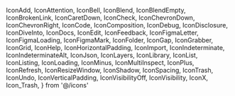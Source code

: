   IconAdd,
  IconAttention,
  IconBell,
  IconBlend,
  IconBlendEmpty,
  IconBrokenLink,
  IconCaretDown,
  IconCheck,
  IconChevronDown,
  IconChevronRight,
  IconCode,
  IconComposition,
  IconDebug,
  IconDisclosure,
  IconDiveInto,
  IconDocs,
  IconEdit,
  IconFeedback,
  IconFigmaLetter,
  IconFigmaLoading,
  IconFigmaMark,
  IconFolder,
  IconGap,
  IconGrabber,
  IconGrid,
  IconHelp,
  IconHorizontalPadding,
  IconImport,
  IconIndeterminate,
  IconIndeterminateAlt,
  IconJson,
  IconLayers,
  IconLibrary,
  IconList,
  IconListing,
  IconLoading,
  IconMinus,
  IconMultiInspect,
  IconPlus,
  IconRefresh,
  IconResizeWindow,
  IconShadow,
  IconSpacing,
  IconTrash,
  IconUndo,
  IconVerticalPadding,
  IconVisibilityOff,
  IconVisibility,
  IconX,
  Icon_Trash,
} from '@/icons'

<Meta title='Icons'/>

<Canvas>
  <Story name='IconAdd'>
    <IconAdd />
  </Story>
  <Story name='IconAttention'>
    <IconAttention />
  </Story>
  <Story name='IconBell'>
    <IconBell />
  </Story>
  <Story name='IconBlend'>
    <IconBlend />
  </Story>
  <Story name='IconBlendEmpty'>
    <IconBlendEmpty />
  </Story>
  <Story name='IconBrokenLink'>
    <IconBrokenLink />
  </Story>
  <Story name='IconCaretDown'>
    <IconCaretDown />
  </Story>
  <Story name='IconCheck'>
    <IconCheck />
  </Story>
  <Story name='IconChevronDown'>
    <IconChevronDown />
  </Story>
  <Story name='IconChevronRight'>
    <IconChevronRight />
  </Story>
  <Story name='IconCode'>
    <IconCode />
  </Story>
  <Story name='IconComposition'>
    <IconComposition />
  </Story>
  <Story name='IconDebug'>
    <IconDebug />
  </Story>
  <Story name='IconDisclosure'>
    <IconDisclosure />
  </Story>
  <Story name='IconDiveInto'>
    <IconDiveInto />
  </Story>
  <Story name='IconDocs'>
    <IconDocs />
  </Story>
  <Story name='IconEdit'>
    <IconEdit />
  </Story>
  <Story name='IconFeedback'>
    <IconFeedback />
  </Story>
  <Story name='IconFigmaLetter'>
    <IconFigmaLetter />
  </Story>
  <Story name='IconFigmaLoading'>
    <IIconFigmaLoading />
  </Story>
  <Story name='IconFigmaMark'>
    <IconFigmaMark />
  </Story>
  <Story name='IconFolder'>
    <IconFolder />
  </Story>
  <Story name='IconGap'>
    <IconGap />
  </Story>
  <Story name='IconGrabber'>
    <IconGrabber />
  </Story>
  <Story name='IconGrid'>
    <IconGrid />
  </Story>
  <Story name='IconHelp'>
    <IconHelp />
  </Story>
  <Story name='IconHorizontalPadding'>
    <IconHorizontalPadding />
  </Story>
  <Story name='IconImport'>
    <IconImport />
  </Story>
  <Story name='IconIndeterminate'>
    <IconIndeterminate />
  </Story>
  <Story name='IconIndeterminateAlt'>
    <IconIndeterminateAlt />
  </Story>
  <Story name='IconLibrary'>
    <IconLibrary />
  </Story>
  <Story name='IconList'>
    <IconList />
  </Story>
  <Story name='IconLoading'>
    <IconLoading />
  </Story>
  <Story name='IconMinus'>
    <IconMinus />
  </Story>
  <Story name='IconMultiInspect'>
    <IconMultiInspect />
  </Story>
  <Story name='IconPlus'>
    <IconPlus />
  </Story>
  <Story name='IconRefresh'>
    <IconRefresh />
  </Story>
  <Story name='IconResizeWindow'>
    <IconResizeWindow />
  </Story>
  <Story name='IconShadow'>
    <IconShadow />
  </Story>
  <Story name='IconSpacing'>
    <IconSpacing />
  </Story>
  <Story name='IconTrash'>
    <IconTrash />
  </Story>
  <Story name='IconUndo'>
    <IconUndo />
  </Story>
  <Story name='IconVerticalPadding'>
    <IconVerticalPadding />
  </Story>
  <Story name='IconVisibilityOff'>
    <IconVisibilityOff />
  </Story>
  <Story name='IconVisibility'>
    <IconVisibility />
  </Story>
  <Story name='Icon_Trash'>
    <Icon_Trash />
  </Story>
  <Story name='IconX'>
    <IconX />
  </Story>
</Canvas>